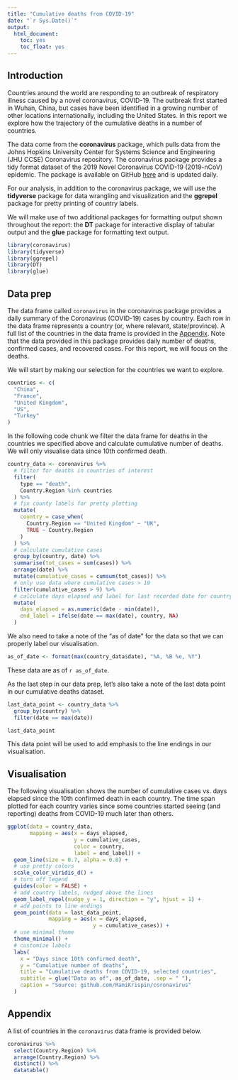 ```yaml
---
title: "Cumulative deaths from COVID-19"
date: "`r Sys.Date()`"
output: 
  html_document: 
    toc: yes
    toc_float: yes
---
```


## Introduction

Countries around the world are responding to an outbreak of respiratory illness caused by a novel coronavirus, COVID-19. The outbreak first started in Wuhan, China, but cases have been identified in a growing number of other locations internationally, including the United States. In this report we explore how the trajectory of the cumulative deaths in a number of countries.

The data come from the **coronavirus** package, which pulls data from the Johns Hopkins University Center for Systems Science and Engineering (JHU CCSE) Coronavirus repository. The coronavirus package provides a tidy format dataset of the 2019 Novel Coronavirus COVID-19 (2019-nCoV) epidemic. The package is available on GitHub [here](https://github.com/RamiKrispin/coronavirus) and is updated daily.

For our analysis, in addition to the coronavirus package, we will use the **tidyverse** package for data wrangling and visualization and the **ggrepel** package for pretty printing of country labels.

We will make use of two additional packages for formatting output shown throughout the report: 
the **DT** package for interactive display of tabular output and the **glue** package for formatting text output.

```r
library(coronavirus)
library(tidyverse)
library(ggrepel)
library(DT)
library(glue)
```

## Data prep

The data frame called `coronavirus` in the coronavirus package provides a daily summary of the Coronavirus (COVID-19) cases by country. Each row in the data frame represents a country (or, where relevant, state/province). A full list of the countries in the data frame is provided in the [Appendix]. Note that the data provided in this package provides daily number of deaths, confirmed cases, and recovered cases. For this report, we will focus on the deaths. 

We will start by making our selection for the countries we want to explore.

```r
countries <- c(
  "China",
  "France",
  "United Kingdom",
  "US",
  "Turkey"
)
```

In the following code chunk we filter the data frame for deaths in the countries we specified above and calculate cumulative number of deaths. We will only visualise data since 10th confirmed death. 

```r
country_data <- coronavirus %>%
  # filter for deaths in countries of interest
  filter(
    type == "death",
    Country.Region %in% countries
  ) %>%
  # fix county labels for pretty plotting
  mutate(
    country = case_when(
      Country.Region == "United Kingdom" ~ "UK",
      TRUE ~ Country.Region
    )
  ) %>%
  # calculate cumulative cases
  group_by(country, date) %>%
  summarise(tot_cases = sum(cases)) %>%
  arrange(date) %>%
  mutate(cumulative_cases = cumsum(tot_cases)) %>%
  # only use data where cumulative cases > 10
  filter(cumulative_cases > 9) %>%
  # calculate days elapsed and label for last recorded date for country
  mutate(
    days_elapsed = as.numeric(date - min(date)),
    end_label = ifelse(date == max(date), country, NA)
  )
```

We also need to take a note of the "as of date" for the data so that we can properly label our visualisation.

```r
as_of_date <- format(max(country_data$date), "%A, %B %e, %Y")
```

These data are as of `r as_of_date`.

As the last step in our data prep, let's also take a note of the last data point in our cumulative deaths dataset.

```r
last_data_point <- country_data %>%
  group_by(country) %>%
  filter(date == max(date))

last_data_point
```

This data point will be used to add emphasis to the line endings in our visualisation.

## Visualisation

The following visualisation shows the number of cumulative cases vs. days elapsed since the 10th confirmed death in each country. The time span plotted for each country varies since some countries started seeing (and reporting) deaths from COVID-19 much later than others.

```r
ggplot(data = country_data, 
       mapping = aes(x = days_elapsed, 
                     y = cumulative_cases, 
                     color = country, 
                     label = end_label)) +
  geom_line(size = 0.7, alpha = 0.8) +
  # use pretty colors
  scale_color_viridis_d() +
  # turn off legend
  guides(color = FALSE) +
  # add country labels, nudged above the lines
  geom_label_repel(nudge_y = 1, direction = "y", hjust = 1) + 
  # add points to line endings
  geom_point(data = last_data_point, 
             mapping = aes(x = days_elapsed, 
                           y = cumulative_cases)) +
  # use minimal theme
  theme_minimal() +
  # customize labels
  labs(
    x = "Days since 10th confirmed death",
    y = "Cumulative number of deaths",
    title = "Cumulative deaths from COVID-19, selected countries",
    subtitle = glue("Data as of", as_of_date, .sep = " "),
    caption = "Source: github.com/RamiKrispin/coronavirus"
  )
```

## Appendix

A list of countries in the `coronavirus` data frame is provided below.

```r
coronavirus %>%
  select(Country.Region) %>%
  arrange(Country.Region) %>%
  distinct() %>%
  datatable()
```

